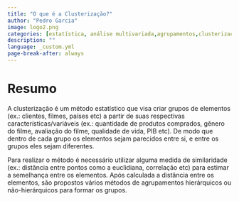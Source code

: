 ```yaml
---
title: "O que é a Clusterização?"
author: "Pedro Garcia"
image: logo2.png
categories: [estatística, análise multivariada,agrupamentos,clusterização]
description: ""
language: _custom.yml
page-break-after: always
---
```


# Resumo {.justify}

A clusterização é um método estatístico que visa criar grupos de elementos (ex.: clientes, filmes, países etc) a partir de suas respectivas características/variáveis (ex.: quantidade de produtos comprados, gênero do filme, avaliação do filme, qualidade de vida, PIB etc). De modo que dentro de cada grupo os elementos sejam parecidos entre si, e entre os grupos eles sejam diferentes.

Para realizar o método é necessário utilizar alguma medida de similaridade (ex.: distância entre pontos como a euclidiana, correlação etc) para estimar a semelhança entre os elementos. Após calculada a distância entre os elementos, são propostos vários métodos de agrupamentos hierárquicos ou não-hierárquicos para formar os grupos.
